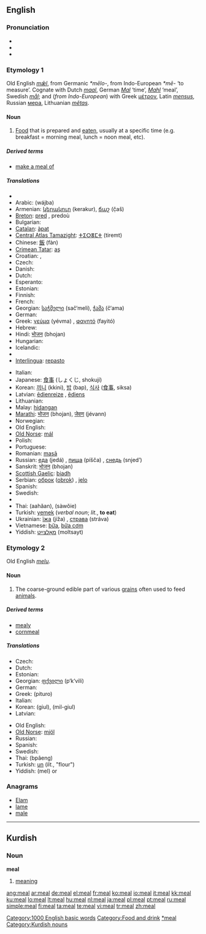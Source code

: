 ==English==

===Pronunciation===
* {{IPA|/miːl/}}
* {{audio|en-us-meal.ogg|Audio (US)}}
* {{rhymes|iːl}}

===Etymology 1===
Old English ''[[mæl|mǣl]]'', from Germanic ''*mēlo-'', from Indo-European ''*mē-'' ‘to measure’.  Cognate with Dutch ''[[maal]]'', German ''[[Mal]]'' ‘time’, ''[[Mahl]]'' ‘meal’, Swedish ''[[mål]]''; and (''from Indo-European'') with Greek [[μέτρον]], Latin ''[[mensus]]'', Russian [[мера]], Lithuanian ''[[metas|mẽtas]]''.

====Noun====
{{en-noun}}

# [[food|Food]] that is prepared and [[eat]]en, usually at a specific time (e.g. breakfast = morning meal, lunch = noon meal, etc).

=====Derived terms=====
* [[make a meal of]]

=====Translations=====
{{trans-top|food that is prepared and eaten}}
* {{trreq|Albanian}}
* Arabic: {{Arab|[[وجبة]]}} (wájba) {{f}}
* Armenian: [[կերակուր]] (kerakur), [[ճաշ]] (č̣aš)
* [[Breton]]: [[pred]] {{m}}, predoù {{p}}
* Bulgarian: {{t+|bg|ядене|n|tr=jadene|sc=Cyrl}}
* [[Catalan]]: [[àpat]] {{m}}
* [[Central Atlas Tamazight]]: [[ⵜⵉⵔⴻⵎⵜ]] (tiremt) {{f}}
* Chinese: [[飯]] (fàn)
* [[Crimean Tatar]]: [[aş]]
* Croatian: {{t-|hr|obrok|m|alt=òbrok}}, {{t-|hr|jelo|n|alt=jȅlo}}
* Czech: {{t-|cs|jídlo|n}}
* Danish: {{t-|da|måltid|c}}
* Dutch: {{t+|nl|maaltijd|m}}
* Esperanto: {{t-|eo|manĝaĵo|xs=Esperanto}}
* Estonian: {{t|et|söök}}
* Finnish: {{t+|fi|ateria}}
* French: {{t+|fr|repas|m}}
* Georgian: [[საჭმელი]] (sač‘meli), [[ჭამა]] (č‘ama)
* German: {{t+|de|Mahl|n}}
* Greek: [[γεύμα]] (yévma) {{n}}, [[φαγητό]] (fayitó) {{n}}
* Hebrew: {{t+|he|ארוחה|f|sc=Hebr}}
* Hindi: [[भोजन]] (bhojan)
* Hungarian: {{t+|hu|étkezés}}
* Icelandic: {{t-|is|máltíð|f}}
* {{trreq|Indonesian}}
* [[Interlingua]]: [[repasto]]
{{trans-mid}}
* Italian: {{t+|it|pasto|m}}
* Japanese: [[食事]] (しょくじ, shokují)
* Korean: [[끼니]] (kkini), [[밥]] (bap), [[식사]] ([[食事]], siksa)
* Latvian: [[ēdienreize]] {{f}}, [[ēdiens]] {{f}}
* Lithuanian: {{t+|lt|valgis|m|xs=Lithuanian}}
* Malay: [[hidangan]]
* [[Marathi]]: [[भोजन]] (bhojan), [[जेवण]] (jévann)
* Norwegian: {{t+|no|måltid}}
* Old English: {{t-|ang|mæl|n|alt=mǣl|xs=Old English}}
* [[Old Norse]]: [[mál]] {{n}}
* Polish: {{t+|pl|posiłek|m}}
* Portuguese: {{t+|pt|refeição|f}}
* Romanian: [[masā]] {{f}}
* Russian: [[еда]] (jedá) {{f}}, [[пища]] (píšča) {{f}}, [[снедь]] (snjed’) {{f}}
* Sanskrit: [[भोजन]] (bhojan)
* [[Scottish Gaelic]]: [[biadh]] {{m}}
* Serbian: [[оброк]] ([[obrok]]) {{m}}, [[jelo]] {{n}}
* Spanish: {{t+|es|comida|f}}
* Swedish: {{t+|sv|måltid|c}}
* {{trreq|Tamil}}
* Thai: {{Thai|[[อาหาร]]}} (aahăan), {{Thai|[[เสวย]]}} (sàwŏie)
* Turkish: [[yemek]] (''verbal noun''; ''lit.'', '''to eat''')
* Ukrainian: [[їжа]] (jíža) {{f}}, [[страва]] (stráva) {{f}}
* Vietnamese: [[bữa]], [[bữa cơm]]
* Yiddish: [[מאָלצײַט]] (moltsayt) {{m}}
{{trans-bottom}}

===Etymology 2===
Old English ''[[melu]]''.

====Noun====
{{en-noun|-}}

# The coarse-ground edible part of various [[grain]]s often used to feed [[animal]]s.

=====Derived terms=====
* [[mealy]]
* [[cornmeal]]

=====Translations=====
{{trans-top|coarse-ground edible part of various grains}}
* Czech: {{t-|cs|šrot|m}}
* Dutch: {{t+|nl|meel|n}}
* Estonian: {{t|et|jahu}}
* Georgian: [[ფქვილი]] (p‘k‘vili)
* German: {{t+|de|Mehl|n}}
* Greek: {{t|el|πίτουρο|n|sc=Grek}} (pituro)
* Italian: {{t|it|mangìme|m}}
* Korean: {{t+|ko|기울|sc=Hang}} (giul), {{t|ko|밀기울|sc=Hang}} (mil-giul)
* Latvian: {{t-|lv|ēdiens|f|xs=Latvian}}
{{trans-mid}}
* Old English: {{t-|ang|melu|xs=Old English}}
* [[Old Norse]]: [[mjöl]]
* Russian: {{t+|ru|мука|f|alt=мука́|tr=muká|sc=Cyrl}}
* Spanish: {{t+|es|harina|f}}
* Swedish: {{t+|sv|mjöl|n}}
* Thai: {{Thai|[[แป้ง]]}} (bpâeng)
* Turkish: [[un#Turkish|un]] (''lit.'', "flour")
* Yiddish: {{t-|yi|מעל|sc=Hebr|xs=Yiddish}} (mel) {{f}} or {{n}}
{{trans-bottom}}

===Anagrams===
* [[Elam]]
* [[lame]]
* [[male]]

[[Category:1000 English basic words]]
[[Category:Food and drink]]
[[Category:Meals|*meal]]

----

==Kurdish==

===Noun===
'''meal'''

# [[meaning]]

[[Category:Kurdish nouns]]

[[ang:meal]]
[[ar:meal]]
[[de:meal]]
[[el:meal]]
[[fr:meal]]
[[ko:meal]]
[[io:meal]]
[[it:meal]]
[[kk:meal]]
[[ku:meal]]
[[lo:meal]]
[[lt:meal]]
[[hu:meal]]
[[nl:meal]]
[[ja:meal]]
[[pl:meal]]
[[pt:meal]]
[[ru:meal]]
[[simple:meal]]
[[fi:meal]]
[[ta:meal]]
[[te:meal]]
[[vi:meal]]
[[tr:meal]]
[[zh:meal]]